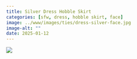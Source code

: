 ```yaml
---
title: Silver Dress Hobble Skirt
categories: [sfw, dress, hobble skirt, face]
image: ../www/images/ties/dress-silver-face.jpg
image-alt: ""
date: 2025-01-12
---
```


![](../www/images/ties/dress-silver-face.jpg)

